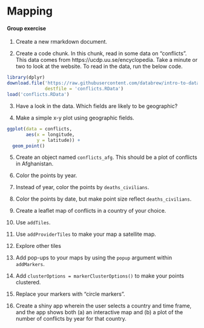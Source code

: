 # Mapping

#### Group exercise  {-}

1. Create a new rmarkdown document.

2. Create a code chunk. In this chunk, read in some data on "conflicts". This data comes from https://ucdp.uu.se/encyclopedia. Take a minute or two to look at the website. To read in the data, run the below code.

```r
library(dplyr)
download.file('https://raw.githubusercontent.com/databrew/intro-to-data-science/main/data/conflicts.RData',
              destfile = 'conflicts.RData')
load('conflicts.RData')
```

3. Have a look in the data. Which fields are likely to be geographic?

4. Make a simple x-y plot using geographic fields.

```r
ggplot(data = conflicts,
       aes(x = longitude,
           y = latitude)) +
  geom_point()
```

5. Create an object named `conflicts_afg`. This should be a plot of conflicts in Afghanistan.

6. Color the points by year.

7. Instead of year, color the points by `deaths_civilians`.

8. Color the points by date, but make point size reflect `deaths_civilians`.

9. Create a leaflet map of conflicts in a country of your choice.

10. Use `addTiles`.

11. Use `addProviderTiles` to make your map a satellite map.

12. Explore other tiles

13. Add pop-ups to your maps by using the `popup` argument within `addMarkers`.

14. Add `clusterOptions = markerClusterOptions()` to make your points clustered.

15. Replace your markers with "circle markers".

16. Create a shiny app wherein the user selects a country and time frame, and the app shows both (a) an interactive map and (b) a plot of the number of conflicts by year for that country. 


